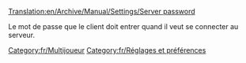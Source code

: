 [[Translation:en/Archive/Manual/Settings/Server password]]


Le mot de passe que le client doit entrer quand il veut se connecter au serveur.

[[Category:fr/Multijoueur]]
[[Category:fr/Réglages et préférences]]

{{fr/Amorce}}